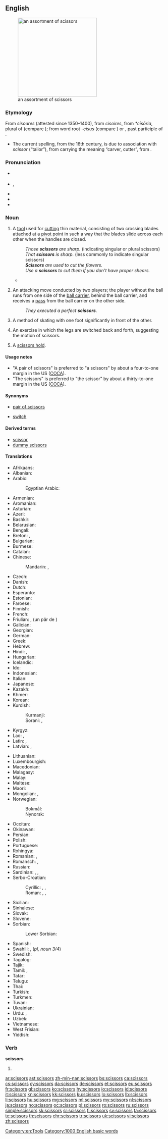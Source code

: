 ==English==
[[Image:Nozyczki4.jpg|thumb|right|250px|an assortment of scissors]]

===Etymology===
From {{etyl|enm|en}} ''sisoures'' (attested since 1350–1400), from {{etyl|fro|en}} ''cisoires'', from {{etyl|VL.|en}} ''*cīsōria'', plural of {{etyl|LL.|en}} {{term|cīsōrium||cutting tool}} (compare {{term|chisel}}); from {{etyl|la|en}} word root ''-cīsus'' (compare {{term|excise}}) or {{term|cæsus}}, past participle of {{term|cædere||to cut}}.
* The current spelling, from the 16th century, is due to association with {{etyl|ML.|en}} ''scissor'' (“tailor”), from {{etyl|la|en}} carrying the meaning “carver, cutter”, from {{term|scindere||to split|lang=la}}.

===Pronunciation===
* {{a|RP}} {{IPA|/ˈsɪzəz/|lang=en}}
* {{a|US}} {{enPR|sĭzʹərz}}, {{IPA|/ˈsɪzɚz/|lang=en}}
* {{audio|en-us-scissors.ogg|Audio (US)|lang=en}}
* {{audio|En-uk-scissors.ogg|Audio (UK)|lang=en}}
* {{rhymes|ɪzə(r)z|lang=en}}

===Noun===
{{en-plural noun}}

# {{context|countable|plural in form|usually|with a plural verb|lang=en}} A [[tool]] used for [[cut]]ting thin material, consisting of two crossing blades attached at a [[pivot]] point in such a way that the blades slide across each other when the handles are closed.
#: ''Those '''scissors''' are sharp.'' (indicating singular or plural scissors)
#: ''That '''scissors''' is sharp.'' (less commonly to indicate singular scissors)
#: '''''Scissors''' are used to cut the flowers.''
#: ''Use a '''scissors''' to cut them if you don't have proper shears.''
#* {{quote-news|title=Around the Garden|work=New York Times|date=Jun 22|year=1947|passage=Roses will last longer if a knife rather than a '''scissors''' is used to cut the blooms.}}
# {{context|countable|rugby|lang=en}} An attacking move conducted by two players; the player without the ball runs from one side of the [[ball carrier]], behind the ball carrier, and receives a [[pass]] from the ball carrier on the other side.
#: ''They executed a perfect '''scissors'''.''
# {{context|countable|skating|lang=en}} A method of skating with one foot significantly in front of the other.
# {{context|countable|gymnastics|lang=en}} An exercise in which the legs are switched back and forth, suggesting the motion of scissors.
# {{context|countable|wrestling|lang=en}} A [[scissors hold]].

====Usage notes====
* "A pair of scissors" is preferred to "a scissors" by about a four-to-one margin in the US ([[COCA]]).
* "The scissors" is preferred to "the scissor" by about a thirty-to-one margin in the US ([[COCA]]).

====Synonyms====
* {{sense|tool used for cutting}} [[pair of scissors]]
* {{sense|rugby}} [[switch]]

====Derived terms====
* [[scissor]]<!--attributive form and verb-->
* [[dummy scissors]]

====Translations====
{{trans-top|tool used for cutting}}
* Afrikaans: {{t|af|skêr}}
* Albanian: {{t|sq|gërshërë|f}}
* Arabic: {{t|ar|مِقَصّ|m|tr=miqaṣṣ}}
*: Egyptian Arabic: {{t|ar|مقص|m|tr=maqaṣṣ}}
* Armenian: {{t|hy|մկրատ|tr=mkrat}}
* Aromanian: {{t|rup|foarficã|f}}
* Asturian: {{t|ast|tixeres|f-p}}
* Azeri: {{t+|az|qayçı}}
* Bashkir: {{t|ba|ҡайсы|tr=qaysï|sc=Cyrl}}
* Belarusian: {{t|be|нажніцы|p|tr=nažnícy|sc=Cyrl}}
* Bengali: {{t|bn|কাঁচি|tr=kãci|sc=Beng}}
* Breton: {{t-check|br|sizailhoù|f-p}}, {{t-check|br|[[re]] [[sizailhoù]]}} <!-- was "[[re]] [[sizailhoù]]" - assumed sum-of-parts; if an idiom, remove the wikilinks to the individual words. see [[User:Kephir/gadgets/xte#Translation_fixing]] -->
* Bulgarian: {{t+|bg|ножица|f|tr=nóžica}}
* Burmese: {{t+|my|ကတ်ကြေး|tr=katkyi:|sc=Mymr}}
* Catalan: {{t+|ca|tisores|f-p}}
* Chinese:
*: Mandarin: {{t+|cmn|剪刀|tr=jiǎndāo|sc=Hani}}, {{t+|cmn|剪子|tr=jiǎnzǐ|sc=Hani}}
* Czech: {{t+|cs|nůžky|f-p}}
* Danish: {{t+|da|saks|c}}
* Dutch: {{t+|nl|schaar|f}}
* Esperanto: {{t|eo|tondilo}}
* Estonian: {{t|et|käärid}}
* Faroese: {{t|fo|saksur|m}}
* Finnish: {{t+|fi|sakset|p}}
* French: {{t+|fr|ciseaux|m-p}}
* Friulian: {{t|fur|fuarpis|f-p}}, (un pâr de {{t|fur|fuarfis}})
* Galician: {{t|gl|tesoiras|f-p}}
* Georgian: {{t|ka|მაკრატელი|tr=makrateli|sc=Geor}}
* German: {{t+|de|Schere|f}}
* Greek: {{t+|el|ψαλίδι|n|tr=psalídi}}
* Hebrew: {{t+|he|מספריים|alt=מִסְפָּרַיִם|m-p|tr=misparáyim}}
* Hindi: {{t|hi|कैंची|f|tr=kaiṇcī|sc=Deva}}, {{t|hi|क़ैंची|f|tr=qaiṇcī|sc=Deva}}
* Hungarian: {{t+|hu|olló}}
* Icelandic: {{t+|is|skæri|n-p}}
* Ido: {{t+|io|cizo}}
* Indonesian: {{t+|id|gunting}}
* Italian: {{t+|it|forbici|f-p}}
* Japanese: {{t+|ja|鋏|tr=はさみ, hasami}}
* Kazakh: {{t|kk|қайшы|tr=qayşı|sc=Cyrl}}
* Khmer: {{t+|km|កន្ត្រៃ|tr=kon trai|sc=Khmr}}
* Korean: {{t+|ko|가위|sc=Kore}}
* Kurdish:
*: Kurmanji: {{t+|ku|meqes}}
*: Sorani: {{t|ckb|قەیچی|tr=qeyçî}}, {{t|ckb|مەقەس|tr=meqes}}
* Kyrgyz: {{t|ky|кайчы|tr=kayçı|sc=Cyrl}}
* Lao: {{t+|lo|ມີດຕັດ|tr=mīt tat|sc=Laoo}}, {{t|lo|ມີດຕະໄກ|sc=Laoo}}
* Latin: {{t|la|axicia}}, {{t|la|forfex}}
* Latvian: {{t|lv|šķēres|f-p}}, {{t|lv|grieznes}}
{{trans-mid}}
* Lithuanian: {{t|lt|žirklės|p}}
* Luxembourgish: {{t+|lb|Schéier|f}}
* Macedonian: {{t|mk|ножици|f-p|tr=nóžici}}
* Malagasy: {{t+|mg|hety}}
* Malay: {{t|ms|gunting}}
* Maltese: {{t|mt|mqassijiet|m-p}}
* Maori: {{t|mi|kutikuti}}
* Mongolian: {{t|mn|хайчлах|tr=hajčlah|sc=Cyrl}}, {{t+|mn|хайч|tr=hajč|sc=Cyrl}}
* Norwegian:
*: Bokmål: {{t+|nb|saks|m|f}}
*: Nynorsk: {{t|nn|saks|f}}
* Occitan: {{t+|oc|cisèls}}
* Okinawan: {{t|ryu|ハサン|tr=hasan}}
* Persian: {{t+|fa|قیچی|tr=qeyči|sc=fa-Arab}}
* Polish: {{t+|pl|nożyczki|p}}
* Portuguese: {{t+|pt|tesoura|f}}
* Rohingya: {{t|rhg|kesi}}
* Romanian: {{t+|ro|foarfece}}, {{t+|ro|foarfecă}}
* Romansch: {{t|rm|forsch}}, {{t|rm|forbesch}}
* Russian: {{t+|ru|ножницы|f-p|tr=nóžnicy}}
* Sardinian: {{t|sc|fóltighe}}, {{t|sc|fórfiga}}, {{t|sc|fórfighe}}
* Serbo-Croatian:
*: Cyrillic: {{t|sh|маказе|f-p}}, {{t|sh|шкаре|f-p}}, {{t|sh|ножице|f-p}}
*: Roman: {{t+|sh|makaze|f-p}}, {{t+|sh|škare|f-p}}, {{t+|sh|nožice|f-p}}
* Sicilian: {{t+|scn|fòrficia|f}}
* Sinhalese: {{t+|si|කතුර|tr=katura|sc=Sinh}}
* Slovak: {{t|sk|nožnice|f-p}}
* Slovene: {{t+|sl|škarje|f-p}}
* Sorbian:
*: Lower Sorbian: {{t|dsb|nožyce|p}}
* Spanish: {{t+|es|tijera|f}}
* Swahili: {{t|sw|mkasi}}, {{t|sw|mikasi}} (''pl, noun 3/4'')
* Swedish: {{t+|sv|sax|c}}
* Tagalog: {{t|tl|gunting}}
* Tajik: {{t|tg|қайчӣ|tr=qayčī|sc=Cyrl}}
* Tamil: {{t+|ta|கத்திரி|tr=kattiri}}, {{t|ta|கத்தரிக்கோல்|tr=kattarikkol}}
* Tatar: {{t+|tt|кайчы|tr=qayçı|sc=Cyrl}}
* Telugu: {{t+|te|కత్తెర|tr=kattera}}
* Thai: {{t+|th|กรรไกร|tr=gron-grai}}
* Turkish: {{t+|tr|makas}}
* Turkmen: {{t|tk|gaýcy}}
* Tuvan: {{t|tyv|хачы|tr=khačy}}
* Ukrainian: {{t+|uk|ножиці|f-p|tr=nóžyci}}
* Urdu: {{t|ur|قینچی|tr=qaincī}}, {{t|ur|کینچی|f|tr=kaiṇcī|sc=ur-Arab}}
* Uzbek: {{t|uz|qaychi}}
* Vietnamese: {{t+|vi|kéo}}
* West Frisian: {{t|fy|skjirre}}
* Yiddish: {{t|yi|שער|sc=Hebr}}
{{trans-bottom}}

===Verb===
'''scissors'''

# {{en-third-person singular of|scissor}}

[[Category:en:Tools]]

[[Category:1000 English basic words]]

[[ar:scissors]]
[[ast:scissors]]
[[zh-min-nan:scissors]]
[[bs:scissors]]
[[ca:scissors]]
[[cs:scissors]]
[[cy:scissors]]
[[da:scissors]]
[[de:scissors]]
[[et:scissors]]
[[eu:scissors]]
[[fr:scissors]]
[[gl:scissors]]
[[ko:scissors]]
[[hy:scissors]]
[[io:scissors]]
[[id:scissors]]
[[it:scissors]]
[[kn:scissors]]
[[kk:scissors]]
[[ku:scissors]]
[[lo:scissors]]
[[lb:scissors]]
[[li:scissors]]
[[hu:scissors]]
[[mg:scissors]]
[[ml:scissors]]
[[my:scissors]]
[[nl:scissors]]
[[ja:scissors]]
[[no:scissors]]
[[oc:scissors]]
[[pl:scissors]]
[[ro:scissors]]
[[ru:scissors]]
[[simple:scissors]]
[[sk:scissors]]
[[sr:scissors]]
[[fi:scissors]]
[[sv:scissors]]
[[ta:scissors]]
[[te:scissors]]
[[th:scissors]]
[[chr:scissors]]
[[tr:scissors]]
[[uk:scissors]]
[[vi:scissors]]
[[zh:scissors]]